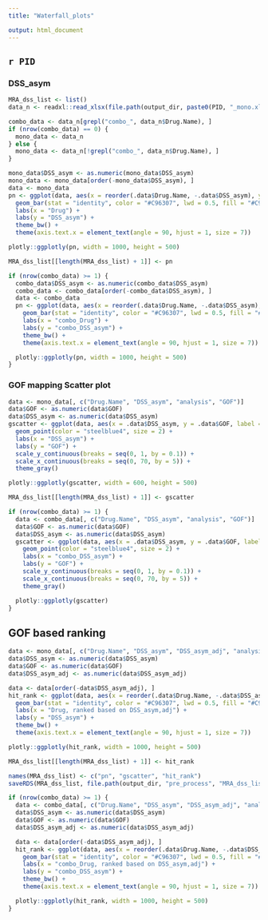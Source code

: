 ```yaml
---
title: "Waterfall_plots"

output: html_document
---
```

## `r PID`

### DSS_asym
```r
MRA_dss_list <- list()
data_n <- readxl::read_xlsx(file.path(output_dir, paste0(PID, "_mono.xlsx")))

combo_data <- data_n[grepl("combo_", data_n$Drug.Name), ]
if (nrow(combo_data) == 0) {
  mono_data <- data_n
} else {
  mono_data <- data_n[!grepl("combo_", data_n$Drug.Name), ]
}

mono_data$DSS_asym <- as.numeric(mono_data$DSS_asym)
mono_data <- mono_data[order(-mono_data$DSS_asym), ]
data <- mono_data
pn <- ggplot(data, aes(x = reorder(.data$Drug.Name, -.data$DSS_asym), y = .data$DSS_asym, width = 0.75)) +
  geom_bar(stat = "identity", color = "#C96307", lwd = 0.5, fill = "#C96307", na.rm = TRUE) +
  labs(x = "Drug") +
  labs(y = "DSS_asym") +
  theme_bw() +
  theme(axis.text.x = element_text(angle = 90, hjust = 1, size = 7))

plotly::ggplotly(pn, width = 1000, height = 500)

MRA_dss_list[[length(MRA_dss_list) + 1]] <- pn
```

```r
if (nrow(combo_data) >= 1) {
  combo_data$DSS_asym <- as.numeric(combo_data$DSS_asym)
  combo_data <- combo_data[order(-combo_data$DSS_asym), ]
  data <- combo_data
  pn <- ggplot(data, aes(x = reorder(.data$Drug.Name, -.data$DSS_asym), y = .data$DSS_asym, width = 0.75)) +
    geom_bar(stat = "identity", color = "#C96307", lwd = 0.5, fill = "#C96307", na.rm = TRUE) +
    labs(x = "combo_Drug") +
    labs(y = "combo_DSS_asym") +
    theme_bw() +
    theme(axis.text.x = element_text(angle = 90, hjust = 1, size = 7))

  plotly::ggplotly(pn, width = 1000, height = 500)
}
```


### GOF mapping Scatter plot 

```r
data <- mono_data[, c("Drug.Name", "DSS_asym", "analysis", "GOF")]
data$GOF <- as.numeric(data$GOF)
data$DSS_asym <- as.numeric(data$DSS_asym)
gscatter <- ggplot(data, aes(x = .data$DSS_asym, y = .data$GOF, label = .data$Drug.Name)) +
  geom_point(color = "steelblue4", size = 2) +
  labs(x = "DSS_asym") +
  labs(y = "GOF") +
  scale_y_continuous(breaks = seq(0, 1, by = 0.1)) +
  scale_x_continuous(breaks = seq(0, 70, by = 5)) +
  theme_gray()

plotly::ggplotly(gscatter, width = 600, height = 500)

MRA_dss_list[[length(MRA_dss_list) + 1]] <- gscatter
```


```r
if (nrow(combo_data) >= 1) {
  data <- combo_data[, c("Drug.Name", "DSS_asym", "analysis", "GOF")]
  data$GOF <- as.numeric(data$GOF)
  data$DSS_asym <- as.numeric(data$DSS_asym)
  gscatter <- ggplot(data, aes(x = .data$DSS_asym, y = .data$GOF, label = .data$Drug.Name)) +
    geom_point(color = "steelblue4", size = 2) +
    labs(x = "combo_DSS_asym") +
    labs(y = "GOF") +
    scale_y_continuous(breaks = seq(0, 1, by = 0.1)) +
    scale_x_continuous(breaks = seq(0, 70, by = 5)) +
    theme_gray()

  plotly::ggplotly(gscatter)
}
```

## GOF based ranking
```r
data <- mono_data[, c("Drug.Name", "DSS_asym", "DSS_asym_adj", "analysis", "GOF")]
data$DSS_asym <- as.numeric(data$DSS_asym)
data$GOF <- as.numeric(data$GOF)
data$DSS_asym_adj <- as.numeric(data$DSS_asym_adj)

data <- data[order(-data$DSS_asym_adj), ]
hit_rank <- ggplot(data, aes(x = reorder(.data$Drug.Name, -.data$DSS_asym_adj), y = .data$DSS_asym, width = 0.75)) +
  geom_bar(stat = "identity", color = "#C96307", lwd = 0.5, fill = "#C96307", na.rm = TRUE) +
  labs(x = "Drug, ranked based on DSS_asym,adj") +
  labs(y = "DSS_asym") +
  theme_bw() +
  theme(axis.text.x = element_text(angle = 90, hjust = 1, size = 7))

plotly::ggplotly(hit_rank, width = 1000, height = 500)

MRA_dss_list[[length(MRA_dss_list) + 1]] <- hit_rank

names(MRA_dss_list) <- c("pn", "gscatter", "hit_rank")
saveRDS(MRA_dss_list, file.path(output_dir, "pre_process", "MRA_dss_list.rds"))
```

```r
if (nrow(combo_data) >= 1) {
  data <- combo_data[, c("Drug.Name", "DSS_asym", "DSS_asym_adj", "analysis", "GOF")]
  data$DSS_asym <- as.numeric(data$DSS_asym)
  data$GOF <- as.numeric(data$GOF)
  data$DSS_asym_adj <- as.numeric(data$DSS_asym_adj)

  data <- data[order(-data$DSS_asym_adj), ]
  hit_rank <- ggplot(data, aes(x = reorder(.data$Drug.Name, -.data$DSS_asym_adj), y = .data$DSS_asym, width = 0.75)) +
    geom_bar(stat = "identity", color = "#C96307", lwd = 0.5, fill = "#C96307", na.rm = TRUE) +
    labs(x = "combo_Drug, ranked based on DSS_asym,adj") +
    labs(y = "combo_DSS_asym") +
    theme_bw() +
    theme(axis.text.x = element_text(angle = 90, hjust = 1, size = 7))

  plotly::ggplotly(hit_rank, width = 1000, height = 500)
}
```
